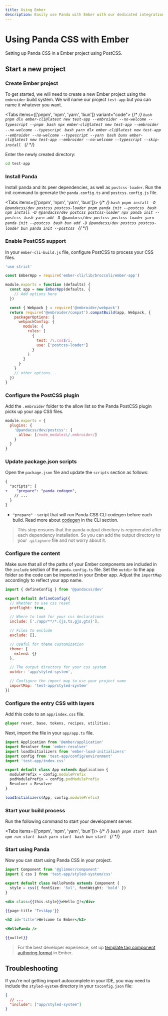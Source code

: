 ```yaml
---
title: Using Ember
description: Easily use Panda with Ember with our dedicated integration.
---
```


# Using Panda CSS with Ember

Setting up Panda CSS in a Ember project using PostCSS.

## Start a new project

<Steps>

### Create Ember project

To get started, we will need to create a new Ember project using the `embroider` build system. We will name our project `test-app` but you can name it whatever you want.

<Tabs items={['pnpm', 'npm', 'yarn', 'bun']} variant="code">
  {/* <!-- prettier-ignore-start --> */}
  <Tab>
    ```bash
    pnpm dlx ember-cli@latest new test-app --embroider --no-welcome --typescript --pnpm
    ```
  </Tab>
  <Tab>
    ```bash
    npx ember-cli@latest new test-app --embroider --no-welcome --typescript
    ```
  </Tab>
  <Tab>
    ```bash
    yarn dlx ember-cli@latest new test-app --embroider --no-welcome --typescript --yarn
    ```
  </Tab>
  <Tab>
    ```bash
    bunx ember-cli@latest new test-app --embroider --no-welcome --typescript --skip-install
    ```
  </Tab>
  {/* <!-- prettier-ignore-end --> */}
</Tabs>

Enter the newly created directory:

```bash
cd test-app
```

### Install Panda

Install panda and its peer dependencies, as well as `postcss-loader`. Run the init command to generate the `panda.config.ts` and `postcss.config.js` file.

<Tabs items={['pnpm', 'npm', 'yarn', 'bun']}>
  {/* <!-- prettier-ignore-start --> */}
  <Tab>
    ```bash
    pnpm install -D @pandacss/dev postcss postcss-loader
    pnpm panda init --postcss
    ```
  </Tab>
  <Tab>
    ```bash
    npm install -D @pandacss/dev postcss postcss-loader
    npx panda init --postcss
    ```
  </Tab>
  <Tab>
    ```bash
    yarn add -D @pandacss/dev postcss postcss-loader
    yarn panda init --postcss
    ```
  </Tab>
  <Tab>
    ```bash
    bun add -D @pandacss/dev postcss postcss-loader
    bun panda init --postcss
    ```
  </Tab>
  {/* <!-- prettier-ignore-end --> */}
</Tabs>

### Enable PostCSS support

In your `ember-cli-build.js` file, configure PostCSS to process your CSS files.

```js {12-23} filename="ember-cli-build.js"
'use strict'

const EmberApp = require('ember-cli/lib/broccoli/ember-app')

module.exports = function (defaults) {
  const app = new EmberApp(defaults, {
    // Add options here
  })

  const { Webpack } = require('@embroider/webpack')
  return require('@embroider/compat').compatBuild(app, Webpack, {
    packagerOptions: {
      webpackConfig: {
        module: {
          rules: [
            {
              test: /\.css$/i,
              use: ['postcss-loader']
            }
          ]
        }
      }
    }
    // other options...
  })
}
```

### Configure the PostCSS plugin

Add the `.embroider` folder to the allow list so the Panda PostCSS plugin picks up your app CSS files.

```js {4} filename="postcss.config.cjs"
module.exports = {
  plugins: {
    '@pandacss/dev/postcss': {
      allow: [/node_modules\/.embroider/]
    }
  }
}
```

### Update package.json scripts

Open the `package.json` file and update the `scripts` section as follows:

```diff {3} filename="package.json"
{
  "scripts": {
+    "prepare": "panda codegen",
    // ...
  }
}
```

- `"prepare"` - script that will run Panda CSS CLI codegen before each build. Read more about [codegen](/docs/references/cli#panda-codegen) in the CLI section.

> This step ensures that the panda output directory is regenerated after each dependency installation. So you can add the output directory to your `.gitignore` file and not worry about it.

### Configure the content

Make sure that all of the paths of your Ember components are included in the `include` section of the `panda.config.ts` file. Set the `outdir` to the app folder so the code can be imported in your Ember app. Adjust the `importMap` accordingly to reflect your app name.

```js {8,19-22} filename="panda.config.ts"
import { defineConfig } from '@pandacss/dev'

export default defineConfig({
  // Whether to use css reset
  preflight: true,

  // Where to look for your css declarations
  include: ['./app/**/*.{js,ts,gjs,gts}'],

  // Files to exclude
  exclude: [],

  // Useful for theme customization
  theme: {
    extend: {}
  },

  // The output directory for your css system
  outdir: 'app/styled-system',

  // Configure the import map to use your project name
  importMap: 'test-app/styled-system'
})
```

### Configure the entry CSS with layers

Add this code to an `app/index.css` file.

```css filename="app/index.css"
@layer reset, base, tokens, recipes, utilities;
```

Next, import the file in your `app/app.ts` file.

```ts {5} filename="app/app.ts"
import Application from '@ember/application'
import Resolver from 'ember-resolver'
import loadInitializers from 'ember-load-initializers'
import config from 'test-app/config/environment'
import 'test-app/index.css'

export default class App extends Application {
  modulePrefix = config.modulePrefix
  podModulePrefix = config.podModulePrefix
  Resolver = Resolver
}

loadInitializers(App, config.modulePrefix)
```

### Start your build process

Run the following command to start your development server.

<Tabs items={['pnpm', 'npm', 'yarn', 'bun']}>
  {/* <!-- prettier-ignore-start --> */}
  <Tab>
    ```bash
    pnpm start
    ```
  </Tab>
  <Tab>
    ```bash
    npm run start
    ```
  </Tab>
  <Tab>
    ```bash
    yarn start
    ```
  </Tab>
  <Tab>
    ```bash
    bun start
    ```
  </Tab>
  {/* <!-- prettier-ignore-end --> */}
</Tabs>

### Start using Panda

Now you can start using Panda CSS in your project.

```ts filename="app/components/hello-panda.ts"
import Component from '@glimmer/component'
import { css } from 'test-app/styled-system/css'

export default class HelloPanda extends Component {
  style = css({ fontSize: '5xl', fontWeight: 'bold' })
}
```

```hbs filename="app/components/hello-panda.hbs"
<div class={{this.style}}>Hello 🐼!</div>
```

```hbs {5} filename="app/templates/application.hbs"
{{page-title 'TestApp'}}

<h2 id='title'>Welcome to Ember</h2>

<HelloPanda />

{{outlet}}
```

> For the best developer experience, set up [template tag component authoring format](https://guides.emberjs.com/release/components/template-tag-format/) in Ember.

</Steps>

## Troubleshooting

If you're not getting import autocomplete in your IDE, you may need to include the `styled-system` directory in your `tsconfig.json` file:

```json filename="tsconfig.json"
{
  // ...
  "include": ["app/styled-system"]
}
```

